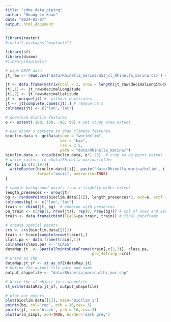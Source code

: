 ```yaml
---
title: "sdms_data_piping"
author: "Hoang Le Xuan"
date: "2024-03-07"
output: html_document
---
```


```r
library(raster)
#install.packages("maptools")

library(sf)
library(dismo)
#library(maptools)
```

```r
# pipe GBIF data
jt_raw <- read.csv('data/Rhinella_marina/dat_cl_Rhinella_marina.csv') # grab GBIF

jt <- data.frame(matrix(ncol = 2, nrow = length(jt_raw$decimalLongitude)))
jt[,1] <- jt_raw$decimalLongitude
jt[,2] <- jt_raw$decimalLatitude
jt <- unique(jt) #  without duplicates
jt <- jt[complete.cases(jt),] # remove na's
colnames(jt) <- c('lon','lat')
```




```r
# download Bioclim features
e <- extent(-180, 180, -90, 90) # set study area extent

# use dismo's getData to grab climate features
bioclim.data <- getData(name = "worldclim",
                        var = "bio",
                        res = 2.5,
                        path = "data/Rhinella_marina/")
bioclim.data <- crop(bioclim.data, e*1.25)  # crop to bg point extent
# write rasters to /data/Rhinella_marina/folder
for (i in c(1:19)){
  writeRaster(bioclim.data[[i]], paste('data/Rhinella_marina/bclim', i, sep = ''),
              format="ascii", overwrite=TRUE)
}
```

```r
# sample background points from a slightly wider extent
length_presences <- nrow(jt) 
bg <- randomPoints(bioclim.data[[1]], length_presences*2, ext=e, extf = 1.25) 
colnames(bg) <- c('lon','lat')
train <- rbind(jt, bg)  # combine with presences
pa_train <- c(rep(1, nrow(jt)), rep(0, nrow(bg))) # col of ones and zeros
train <- data.frame(cbind(CLASS=pa_train, train)) # final dataframe

```

```r
# create spatial points
crs <- crs(bioclim.data[[1]])
train <- train[sample(nrow(train)),]
class.pa <- data.frame(train[,1])
colnames(class.pa) <- 'CLASS'
dataMap.jt  <- SpatialPointsDataFrame(train[,c(2,3)], class.pa,
                                      proj4string =crs)
# write as shp
dataMap.jt_sf <- st_as_sfZ(dataMap.jt)
# Define the output file path and name
output_shapefile <- "data/Rhinella_marina/rhi_mar.shp"

# Write the sf object to a shapefile
st_write(dataMap.jt_sf, output_shapefile)

```

```r
# plot our points
plot(bioclim.data[[1]], main='Bioclim 1')
points(bg, col='red', pch = 16,cex=.3)
points(jt, col='black', pch = 16,cex=.3)
plot(wrld_simpl, add=TRUE, border='dark grey')
```

